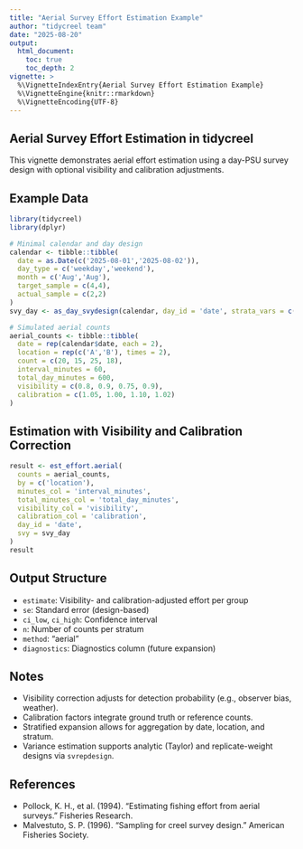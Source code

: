 ```yaml
---
title: "Aerial Survey Effort Estimation Example"
author: "tidycreel team"
date: "2025-08-20"
output:
  html_document:
    toc: true
    toc_depth: 2
vignette: >
  %\VignetteIndexEntry{Aerial Survey Effort Estimation Example}
  %\VignetteEngine{knitr::rmarkdown}
  %\VignetteEncoding{UTF-8}
---
```


## Aerial Survey Effort Estimation in tidycreel

This vignette demonstrates aerial effort estimation using a day-PSU survey design with optional visibility and calibration adjustments.

## Example Data

```r
library(tidycreel)
library(dplyr)

# Minimal calendar and day design
calendar <- tibble::tibble(
  date = as.Date(c('2025-08-01','2025-08-02')),
  day_type = c('weekday','weekend'),
  month = c('Aug','Aug'),
  target_sample = c(4,4),
  actual_sample = c(2,2)
)
svy_day <- as_day_svydesign(calendar, day_id = 'date', strata_vars = c('day_type','month'))

# Simulated aerial counts
aerial_counts <- tibble::tibble(
  date = rep(calendar$date, each = 2),
  location = rep(c('A','B'), times = 2),
  count = c(20, 15, 25, 18),
  interval_minutes = 60,
  total_day_minutes = 600,
  visibility = c(0.8, 0.9, 0.75, 0.9),
  calibration = c(1.05, 1.00, 1.10, 1.02)
)
```

## Estimation with Visibility and Calibration Correction

```r
result <- est_effort.aerial(
  counts = aerial_counts,
  by = c('location'),
  minutes_col = 'interval_minutes',
  total_minutes_col = 'total_day_minutes',
  visibility_col = 'visibility',
  calibration_col = 'calibration',
  day_id = 'date',
  svy = svy_day
)
result
```

## Output Structure

- `estimate`: Visibility- and calibration-adjusted effort per group
- `se`: Standard error (design-based)
- `ci_low`, `ci_high`: Confidence interval
- `n`: Number of counts per stratum
- `method`: "aerial"
- `diagnostics`: Diagnostics column (future expansion)

## Notes

- Visibility correction adjusts for detection probability (e.g., observer bias, weather).
- Calibration factors integrate ground truth or reference counts.
- Stratified expansion allows for aggregation by date, location, and stratum.
- Variance estimation supports analytic (Taylor) and replicate-weight designs via `svrepdesign`.

## References

- Pollock, K. H., et al. (1994). "Estimating fishing effort from aerial surveys." Fisheries Research.
- Malvestuto, S. P. (1996). "Sampling for creel survey design." American Fisheries Society.
